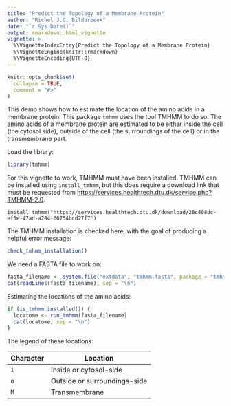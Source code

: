 ```yaml
---
title: "Predict the Topology of a Membrane Protein"
author: "Richel J.C. Bilderbeek"
date: "`r Sys.Date()`"
output: rmarkdown::html_vignette
vignette: >
  %\VignetteIndexEntry{Predict the Topology of a Membrane Protein}
  %\VignetteEngine{knitr::rmarkdown}
  %\VignetteEncoding{UTF-8}
---
```


```r
knitr::opts_chunk$set(
  collapse = TRUE,
  comment = "#>"
)
```

This demo shows how to estimate the location of the amino acids in a
membrane protein. This package `tmhmm` uses the tool TMHMM to do so.
The amino acids of a membrane protein are estimated to be either
inside the cell (the cytosol side), outside of the cell (the surroundings
of the cell) or in the transmembrane part.

Load the library:

```r
library(tmhmm)
```

For this vignette to work, TMHMM must have been installed.
TMHMM can be installed using `install_tmhmm`, but this does
require a download link that must be requested from 
[https://services.healthtech.dtu.dk/service.php?TMHMM-2.0](https://services.healthtech.dtu.dk/service.php?TMHMM-2.0).

```
install_tmhmm("https://services.healthtech.dtu.dk/download/28c408dc-ef5e-47ad-a284-66754bcd27f7")
```

The TMHMM installation is checked here, with the goal of producing a helpful
error message:

```r
check_tmhmm_installation()
```

We need a FASTA file to work on:

```r
fasta_filename <- system.file("extdata", "tmhmm.fasta", package = "tmhmm")
cat(readLines(fasta_filename), sep = "\n")
```

Estimating the locations of the amino acids:

```r
if (is_tmhmm_installed()) {
  locatome <- run_tmhmm(fasta_filename)
  cat(locatome, sep = "\n")
}
```

The legend of these locations:

Character|Location
---------|---------------------
`i`      |Inside or cytosol-side
`o`      |Outside or surroundings-side
`M`      |Transmembrane

